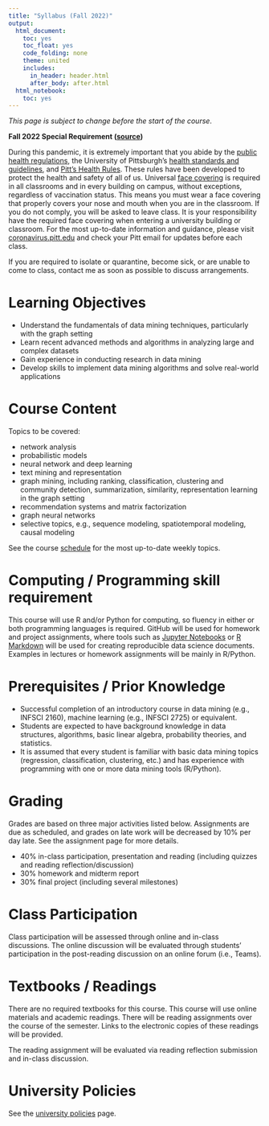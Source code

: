 ```yaml
---
title: "Syllabus (Fall 2022)"
output:
  html_document:
    toc: yes
    toc_float: yes
    code_folding: none
    theme: united
    includes:
      in_header: header.html
      after_body: after.html
  html_notebook:
    toc: yes
---
```


<div class="alert alert-secondary" role="alert">
*This page is subject to change before the start of the course*.
</div>

<div class="alert alert-warning" role="alert">
**Fall 2022 Special Requirement ([source](https://teaching.pitt.edu/resources/syllabus-checklist/))**

During this pandemic, it is extremely important that you abide by the [public health regulations](https://www.alleghenycounty.us/Health-Department/Resources/COVID-19/COVID-19.aspx), the University of Pittsburgh's [health standards and guidelines](https://www.policy.pitt.edu/university-policies-and-procedures/covid-19-standards-and-guidelines), and [Pitt's Health Rules](https://www.coronavirus.pitt.edu/healthy-community/pitts-health-rules). These rules have been developed to protect the health and safety of all of us.  Universal [face covering](https://www.coronavirus.pitt.edu/frequently-asked-questions-about-face-coverings) is required in all classrooms and in every building on campus, without exceptions, regardless of vaccination status. This means you must wear a face covering that properly covers your nose and mouth when you are in the classroom. If you do not comply, you will be asked to leave class.  It is your responsibility have the required face covering when entering a university building or classroom. For the most up-to-date information and guidance, please visit [coronavirus.pitt.edu](http://coronavirus.pitt.edu/) and check your Pitt email for updates before each class.

If you are required to isolate or quarantine, become sick, or are unable to come to class, contact me as soon as possible to discuss arrangements.
  

</div>

# Learning Objectives

* Understand the fundamentals of data mining techniques, particularly with the graph setting
* Learn recent advanced methods and algorithms in analyzing large and complex datasets
* Gain experience in conducting research in data mining
* Develop skills to implement data mining algorithms and solve real-world applications


# Course Content

Topics to be covered:

* network analysis
* probabilistic models
* neural network and deep learning
* text mining and representation
* graph mining, including ranking, classification, clustering and community detection, summarization, similarity, representation learning in the graph setting
* recommendation systems and matrix factorization
* graph neural networks
* selective topics, e.g., sequence modeling, spatiotemporal modeling, causal modeling


See the course [schedule](https://docs.google.com/spreadsheets/d/1R75v6J2hxWMFaf_JrgM7jkKq5HzLX2uYZtQ_YoU0xm0/edit?usp=sharing) for the most up-to-date weekly topics.

# Computing / Programming skill requirement
This course will use R and/or Python for computing, so fluency in either or both programming languages is required. GitHub will be used for homework and project assignments, where tools such as [Jupyter Notebooks](https://jupyter.org/) or [R Markdown](http://rmarkdown.rstudio.com/) will be used for creating reproducible data science documents. Examples in lectures or homework assignments will be mainly in R/Python.

# Prerequisites / Prior Knowledge
* Successful completion of an introductory course in data mining (e.g., INFSCI 2160), machine learning (e.g., INFSCI 2725) or equivalent. 
* Students are expected to have background knowledge in data structures, algorithms, basic linear algebra, probability theories, and statistics.
* It is assumed that every student is familiar with basic data mining topics (regression, classification, clustering, etc.) and has experience with programming with one or more data mining tools (R/Python). 



# Grading
Grades are based on three major activities listed below. Assignments are due as scheduled, and grades on late work will be decreased by 10% per day late. See the assignment page for more details.

* 40% in-class participation, presentation and reading (including quizzes and reading reflection/discussion)
* 30% homework and midterm report
* 30% final project (including several milestones)

# Class Participation
Class participation will be assessed through online and in-class discussions. The online discussion will be evaluated through students' participation in the post-reading discussion on an online forum (i.e., Teams).

# Textbooks / Readings

There are no required textbooks for this course. This course will use online materials and academic readings. There will be reading assignments over the course of the semester. Links to the electronic copies of these readings will be provided. 

The reading assignment will be evaluated via reading reflection submission and in-class discussion. 

# University Policies

See the [university policies](https://docs.google.com/document/d/1O4xe5rnNo4PJAYSKlxfsClKnWR6l8sgf2zR5NAOZCwo/edit?usp=sharing) page.
